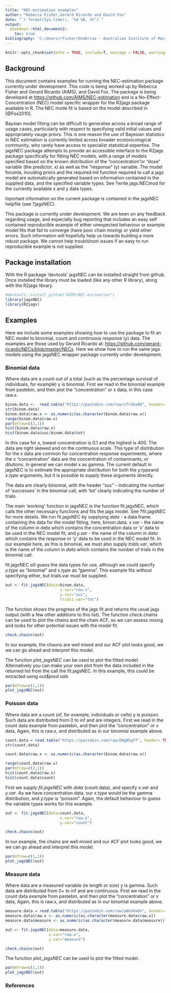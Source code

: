 ```yaml
---
title: "NEC-estimation examples"
author: "Rebecca Fisher,Gerard Ricardo and David Fox"
date: "`r format(Sys.time(), '%d %B, %Y')`"
output: 
  bookdown::html_document2:
    toc: true
bibliography: 'C:/Users/rfisher/OneDrive - Australian Institute of Marine Science/Documents/library.bib'
---
```


```r
knitr::opts_chunk$set(echo = TRUE, include=T, message = FALSE, warnings = FALSE, warn.conflicts = FALSE)
```

## Background

This document contains examples for running the NEC-estimation package currently under development. This code is being worked up by Rebecca Fisher and Gerard Ricardo (AIMS), and David Fox.  The package is being developed at  <https://github.com/AIMS/NEC-estimation> and is a No-Effect-Concentration (NEC) model specific wrapper for the R2jags package available in R. The NEC mode fit is based on the model described in [@Fox2010].

Baysian model fitting can be difficult to generalise across a broad range of usage cases, particularly with respect to specifying valid initial values and appropriately vauge priors. This is one reason the use of Bayesian statistics in NEC estimation is currently limited across broader ecotoxicological community, who rarely have access to specialist statistical expertise. The jagsNEC package attempts to provide an accessible interface to the R2jags package specifically for fitting NEC models, with a range of models specified based on the known distribution of the "concentration"or "dose" variable (the predictor, x) as well as the "response" (y) variable. The model forumla, incuding priors and the required init function required to call a jags model are automatically generated based on information contained in the supplied data, and the specified variable types. See ?write.jags.NECmod for the currently available x and y data types.

Inportant information on the current package is contained in the jagsNEC helpfile (see ?jagsNEC).

This package is currently under development. We are keen on any feedback regarding usage, and especially bug reporting that includes an easy self contained reproducible example of either unexpected behaviour or example model fits that fail to converge (have poor chain mixing) or yield other errors. Such information will hopefully help us towards building a more robust package. We cannot help troublshoot issues if an easy to run reproducible example is not supplied.

## Package installation

With the R package 'devtools' jagsNEC can be installed straight from github. Once installed the library must be loaded (like any other R library), along with the R2jags library.

```r
#devtools::install_github("AIMS/NEC-estimation")
library(jagsNEC)
library(R2jags)
```

## Examples

Here we include some examples showing how to use the package to fit an NEC model to binomial, count and continuous response (y) data. The examples are those used by Gerard Ricardo at: <https://github.com/gerard-ricardo/NECs/blob/master/NECs>. Here we show how to run the same jags models using the jagsNEC wrapper package currently under development.

### Binomial data

Where data are a count out of a total (such as the percentage survival of individuals, for example) y is binomial. First we read in the binomial example from pastebin, and then plot the "concentration" or x data, in this case raw.x.


```r
binom.data <-  read.table("https://pastebin.com/raw/zfrUha88", header= TRUE,dec=",")
str(binom.data)
binom.data$raw.x <- as.numeric(as.character(binom.data$raw.x))
range(binom.data$raw.x)
par(mfrow=c(2,1))
hist(binom.data$raw.x)
hist(binom.data$suc/binom.data$tot)
```

In this case for x, lowest concentration is 0.1 and the highest is 400. The data are right skewed and on the continuous scale. This type of distribution for the x data are common for concentration response experiments, where the x "concentration" data are the concentration of contaminants, or dilutions. In general we can model x as gamma. The current default in jagsNEC is to estimate the appropriate distribution for both the *y.type*and *x.type* arguments, but it is possible to supply these arguments directly.

The data are clearly binomial, with the header "suc" - indicating the number of 'successes' in the binomial call, with 'tot' clearly indicating the number of trials.

The main 'working' function in jagsNEC is the function fit.jagsNEC, which calls the other necessary functions and fits the jags model. See ?fit.jagsNEC for more details. We run fit.jagsNEC by supplying *data* - a data.frame containing the data for the model fitting, here, binom.data;  *x.var* - the name of the column in *data* which contains the concentration data or 'x' data to be used in the NEC model fit, and *y.var* - the name of the column in *data* which contains the response or 'y' data to be used in the NEC model fit. In our example here, as this is binomial, we must also supply *trials.var*, which is the name of the column in *data* which contains the number of trials in the binomial call.

fit.jagsNEC sill guess the data types for use, although we could specify *y.type* as "binomial" and *x.type* as "gamma". This example fits without specifying either, but trials.var must be supplied.

```r
out <- fit.jagsNEC(data=binom.data, 
                        x.var="raw.x", 
                        y.var="suc", 
                        trials.var="tot")
```

The function shows the progress of the jags fit and returns the usual jags output (with a few other additions to this list). The function *check.chains* can be used to plot the chains and the chain ACF, so we can assess mixing and looks for other potential issues with the model fit.

```r
check.chains(out)
```

In our example, the chauns are well mixed and our ACF plot looks good, we we can go ahead and interpret this model.


The function *plot_jagsNEC* can be used to plot the fitted model. Alternatively you can make your own plot from the data included in the returned list from the call the fit.jagsNEC. In this example, this could be extracted using *out$pred.vals*

```r
par(mfrow=c(1,1))
plot_jagsNEC(out)
```


### Poisson data

Where data are a count (of, for example, individuals or cells)  y is poisson. Such data are distributed from 0 to inf and are integers. First we read in the count data example from pastebin, and then plot the "concentration" or x data, Again, this is raw.x, and distributed as in our binomial example above.


```r
count.data = read.table("https://pastebin.com/raw/ENgNSgf7", header= TRUE,dec=",")
str(count.data)

count.data$raw.x <- as.numeric(as.character(binom.data$raw.x))

range(count.data$raw.x)
par(mfrow=c(2,1))
hist(count.data$raw.x)
hist(count.data$count)
```


First we supply *fit.jagsNEC* with *data* (count.data), and specify *x.var* and *y.var*. As we have concentration data, our *x.type* would be the gamma distribution, and *y.type* is "poisson". Again, the default behaviour to guess the variable types works for this example.



```r
out <- fit.jagsNEC(data=count.data, 
                        x.var="raw.x", 
                        y.var="count")
```



```r
check.chains(out)
```

In our example, the chains are well mixed and our ACF plot looks good, we we can go ahead and interpret this model.


```r
par(mfrow=c(1,1))
plot_jagsNEC(out)
```

### Measure data

Where data are a measured variable (ie length or size)  y is gamma. Such data are distributed from 0+ to inf and are continuous. First we read in the count data example from pastebin, and then plot the "concentration" or x data, Again, this is raw.x, and distributed as in our binomial example above.

```r
measure.data = read.table("https://pastebin.com/raw/pWeS6x0n", header= TRUE,dec=",")
measure.data$raw.x <- as.numeric(as.character(measure.data$raw.x))
measure.data$measure <- as.numeric(as.character(measure.data$measure))
```


```r
out <- fit.jagsNEC(data=measure.data, 
                   x.var="raw.x", 
                   y.var="measure")
```


```r
check.chains(out)
```

The function *plot_jagsNEC* can be used to plot the fitted model.


```r
par(mfrow=c(1,1))
plot_jagsNEC(out)
```


### References

